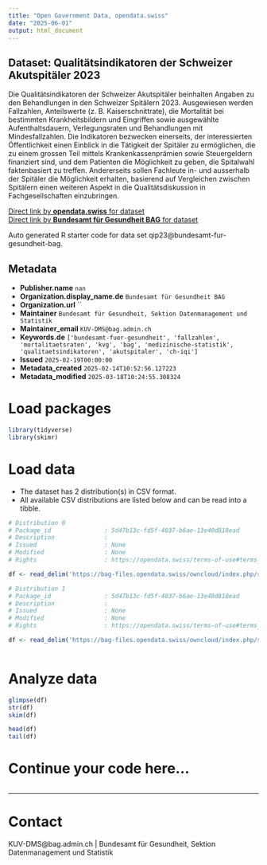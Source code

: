 ```yaml
---
title: "Open Government Data, opendata.swiss"
date: "2025-06-01"
output: html_document
---
```


## Dataset: Qualitätsindikatoren der Schweizer Akutspitäler 2023

Die Qualitätsindikatoren der Schweizer Akutspitäler beinhalten Angaben zu den Behandlungen in den Schweizer Spitälern 2023. Ausgewiesen werden Fallzahlen, Anteilswerte (z. B. Kaiserschnittrate), die Mortalität bei bestimmten Krankheitsbildern und Eingriffen sowie ausgewählte Aufenthaltsdauern, Verlegungsraten und Behandlungen mit Mindesfallzahlen.
Die Indikatoren bezwecken einerseits, der interessierten Öffentlichkeit einen Einblick in die Tätigkeit der Spitäler zu ermöglichen, die zu einem grossen Teil mittels Krankenkassenprämien sowie Steuergeldern finanziert sind, und dem Patienten die Möglichkeit zu geben, die Spitalwahl faktenbasiert zu treffen. Andererseits sollen Fachleute in- und ausserhalb der Spitäler die Möglichkeit erhalten, basierend auf Vergleichen zwischen Spitälern einen weiteren Aspekt in die Qualitätsdiskussion in Fachgesellschaften einzubringen.

[Direct link by **opendata.swiss** for dataset](https://opendata.swiss/de/dataset/qualitatsindikatoren-der-schweizer-akutspitaler-2023)<br>
[Direct link by **Bundesamt für Gesundheit BAG** for dataset](http://www.bag.admin.ch/qiss)

Auto generated R starter code for data set qip23@bundesamt-fur-gesundheit-bag.

## Metadata

- **Publisher.name** `nan`
- **Organization.display_name.de** `Bundesamt für Gesundheit BAG`
- **Organization.url** ``
- **Maintainer** `Bundesamt für Gesundheit, Sektion Datenmanagement und Statistik`
- **Maintainer_email** `KUV-DMS@bag.admin.ch`
- **Keywords.de** `['bundesamt-fuer-gesundheit', 'fallzahlen', 'mortalitaetsraten', 'kvg', 'bag', 'medizinische-statistik', 'qualitaetsindikatoren', 'akutspitaler', 'ch-iqi']`
- **Issued** `2025-02-19T00:00:00`
- **Metadata_created** `2025-02-14T10:52:56.127223`
- **Metadata_modified** `2025-03-18T10:24:55.308324`


# Load packages

```r

library(tidyverse)
library(skimr)

```

# Load data

-   The dataset has 2 distribution(s) in CSV format.
-   All available CSV distributions are listed below and can be read into a tibble.

```r

# Distribution 0
# Package_id               : 5d47b13c-fd5f-4037-b6ae-13e40d818ead
# Description              : 
# Issued                   : None
# Modified                 : None
# Rights                   : https://opendata.swiss/terms-of-use#terms_by

df <- read_delim('https://bag-files.opendata.swiss/owncloud/index.php/s/yNdCFatYfqDmnBz')

# Distribution 1
# Package_id               : 5d47b13c-fd5f-4037-b6ae-13e40d818ead
# Description              : 
# Issued                   : None
# Modified                 : None
# Rights                   : https://opendata.swiss/terms-of-use#terms_by

df <- read_delim('https://bag-files.opendata.swiss/owncloud/index.php/s/zfQTySbdYroswfF')



```

# Analyze data

```r

glimpse(df)
str(df)
skim(df)

head(df)
tail(df)

```

# Continue your code here...

```r

```

------------------------------------------------------------------------

# Contact

KUV-DMS@bag.admin.ch | Bundesamt für Gesundheit, Sektion Datenmanagement und Statistik
